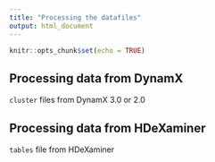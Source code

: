 ```yaml
---
title: "Processing the datafiles"
output: html_document
---
```


```r
knitr::opts_chunk$set(echo = TRUE)
```

## Processing data from DynamX
`cluster` files from DynamX 3.0 or 2.0 


## Processing data from HDeXaminer
`tables` file from HDeXaminer
